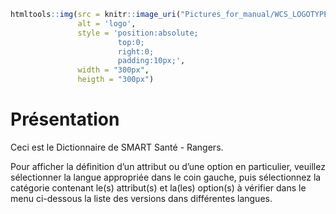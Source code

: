 ```r
htmltools::img(src = knitr::image_uri("Pictures_for_manual/WCS_LOGOTYPE.png"), 
               alt = 'logo', 
               style = 'position:absolute; 
                        top:0; 
                        right:0; 
                        padding:10px;',
               width = "300px", 
               heigth = "300px")
```

# Présentation {.unnumbered}

Ceci est le Dictionnaire de SMART Santé - Rangers.

Pour afficher la définition d'un attribut ou d'une option en particulier, veuillez sélectionner la langue appropriée dans le coin gauche, puis sélectionnez la catégorie contenant le(s) attribut(s) et la(les) option(s) à vérifier dans le menu ci-dessous la liste des versions dans différentes langues.